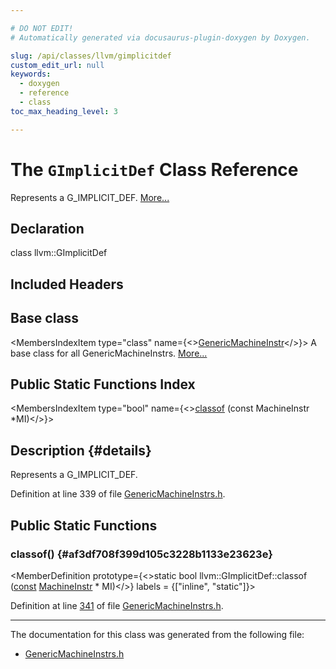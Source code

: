 ```yaml
---

# DO NOT EDIT!
# Automatically generated via docusaurus-plugin-doxygen by Doxygen.

slug: /api/classes/llvm/gimplicitdef
custom_edit_url: null
keywords:
  - doxygen
  - reference
  - class
toc_max_heading_level: 3

---
```





# The `GImplicitDef` Class Reference

<DoxygenPage pluginConfig={pluginConfig}>

Represents a G&#95;IMPLICIT&#95;DEF. <a href="#details">More...</a>

## Declaration

<CodeBlock>class llvm::GImplicitDef</CodeBlock>

## Included Headers

<IncludesList>
<IncludesListItem
  filePath="llvm/CodeGen/GlobalISel/GenericMachineInstrs.h"
  permalink="/docs/api/files/include/include/llvm/include/llvm/codegen/include/llvm/codegen/globalisel/genericmachineinstrs-h"
  isLocal="true" />
</IncludesList>

## Base class

<MembersIndex>

<MembersIndexItem
  type="class"
  name={<><a href="/docs/api/classes/llvm/genericmachineinstr">GenericMachineInstr</a></>}>
A base class for all GenericMachineInstrs. <a href="/docs/api/classes/llvm/genericmachineinstr/#details">More...</a>
</MembersIndexItem>

</MembersIndex>

## Public Static Functions Index

<MembersIndex>

<MembersIndexItem
  type="bool"
  name={<><a href="#af3df708f399d105c3228b1133e23623e">classof</a> (const MachineInstr &#42;MI)</>}>
</MembersIndexItem>

</MembersIndex>

## Description {#details}

Represents a G&#95;IMPLICIT&#95;DEF.

Definition at line 339 of file <a href="/docs/api/files/include/include/llvm/include/llvm/codegen/include/llvm/codegen/globalisel/genericmachineinstrs-h">GenericMachineInstrs.h</a>.

<SectionDefinition>

## Public Static Functions

### classof() {#af3df708f399d105c3228b1133e23623e}

<MemberDefinition
  prototype={<>static bool llvm::GImplicitDef::classof (<a href="/docs/api/files/lib/lib/target/lib/target/aarch64/aarch64promoteconstant-cpp/#a90f8350fecae261c25be85d38b451bff">const</a> <a href="/docs/api/classes/llvm/machineinstr">MachineInstr</a> &#42; MI)</>}
  labels = {["inline", "static"]}>

Definition at line <a href="/docs/api/files/include/include/llvm/include/llvm/codegen/include/llvm/codegen/globalisel/genericmachineinstrs-h/#l00341">341</a> of file <a href="/docs/api/files/include/include/llvm/include/llvm/codegen/include/llvm/codegen/globalisel/genericmachineinstrs-h">GenericMachineInstrs.h</a>.
</MemberDefinition>

</SectionDefinition>

<hr/>

The documentation for this class was generated from the following file:

<ul>
<li><a href="/docs/api/files/include/include/llvm/include/llvm/codegen/include/llvm/codegen/globalisel/genericmachineinstrs-h">GenericMachineInstrs.h</a></li>
</ul>

</DoxygenPage>
